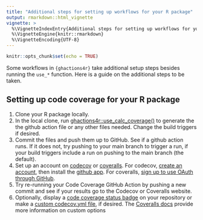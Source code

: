 ---
title: "Additional steps for setting up workflows for your R package"
output: rmarkdown::html_vignette
vignette: >
  %\VignetteIndexEntry{Additional steps for setting up workflows for your R package}
  %\VignetteEngine{knitr::rmarkdown}
  %\VignetteEncoding{UTF-8}
---

```{r setup, include=FALSE}
knitr::opts_chunk$set(echo = TRUE)
```

Some workflows in `{ghactions4r}` take additional setup steps besides running the `use_*` function. Here is a guide on the additional steps to be taken.

## Setting up code coverage for your R package

1) Clone your R package locally.
2) In the local clone, run [ghactions4r::use_calc_coverage()](https://nmfs-fish-tools.github.io/ghactions4r/reference/use_calc_coverage.html) to generate the the github action file or any other files needed. Change the build triggers if desired.
3) Commit the files and push them up to GitHub. See if a github action runs. If it does not, try pushing to your main branch to trigger a run, if your build triggers include a run on pushing to the main branch (the default).
4) Set up an account on [codecov](https://about.codecov.io/) or [coveralls](https://coveralls.io/). For codecov, [create an account](https://docs.codecov.com/docs/github-2-getting-a-codecov-account-and-uploading-coverage#create-a-codecov-account), then install the [github app](https://docs.codecov.com/docs/github-2-getting-a-codecov-account-and-uploading-coverage#install-the-github-app-integration). For coveralls, [sign up to use OAuth through GitHub](https://coveralls.io/sign-up).
5) Try re-running your Code Coverage GitHub Action by pushing a new commit and see if your results go to the Codecov or Coveralls website.
6) Optionally, display a [code coverage status badge](https://docs.codecov.com/docs/status-badges) on your repository or make a [custom codecov.yml file](https://docs.codecov.com/docs/codecovyml-reference#coverage), if desired. The [Coveralls docs](https://docs.coveralls.io/) provide more information on custom options